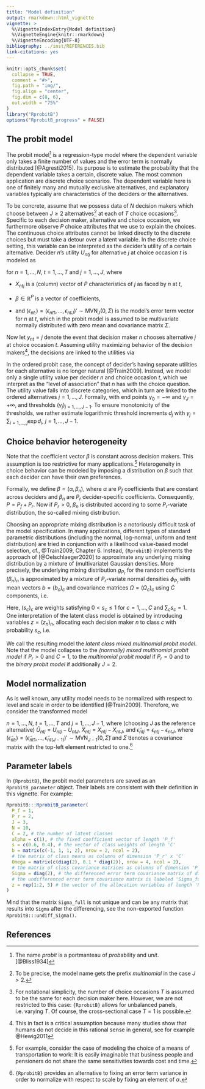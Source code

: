 ```yaml
---
title: "Model definition"
output: rmarkdown::html_vignette
vignette: >
  %\VignetteIndexEntry{Model definition}
  %\VignetteEngine{knitr::rmarkdown}
  %\VignetteEncoding{UTF-8}
bibliography: ../inst/REFERENCES.bib
link-citations: yes
---
```


```r
knitr::opts_chunk$set(
  collapse = TRUE,
  comment = "#>",
  fig.path = "img/",
  fig.align = "center",
  fig.dim = c(8, 6),
  out.width = "75%"
)
library("RprobitB")
options("RprobitB_progress" = FALSE)
```

## The probit model

The probit model^[The name *probit* is a portmanteau of *prob*ability and un*it*. [@Bliss1934]] is a regression-type model where the dependent variable only takes a finite number of values and the error term is normally distributed [@Agresti2015]. Its purpose is to estimate the probability that the dependent variable takes a certain, discrete value. The most common application are discrete choice scenarios. The dependent variable here is one of finitely many and mutually exclusive alternatives, and explanatory variables typically are characteristics of the deciders or the alternatives.

To be concrete, assume that we possess data of $N$ decision makers which choose between $J \geq 2$ alternatives^[To be precise, the model name gets the prefix *multinomial* in the case $J > 2$.] at each of $T$ choice occasions^[For notational simplicity, the number of choice occasions $T$ is assumed to be the same for each decision maker here. However, we are not restricted to this case: `{RprobitB}` allows for unbalanced panels, i.e. varying $T$. Of course, the cross-sectional case $T = 1$ is possible.]. Specific to each decision maker, alternative and choice occasion, we furthermore observe $P$ choice attributes that we use to explain the choices. The continuous choice attributes cannot be linked directly to the discrete choices but must take a detour over a latent variable. In the discrete choice setting, this variable can be interpreted as the decider's utility of a certain alternative. Decider $n$'s utility $U_{ntj}$ for alternative $j$ at choice occasion $t$ is modeled as

\begin{equation}
  U_{ntj} = X_{ntj}'\beta + \epsilon_{ntj}
\end{equation}

for $n=1,\dots,N$, $t=1,\dots,T$ and $j=1,\dots,J$, where

- $X_{ntj}$ is a (column) vector of $P$ characteristics of $j$ as faced by $n$ at $t$,

- $\beta \in {\mathbb R}^{P}$ is a vector of coefficients,

- and $(\epsilon_{nt:}) = (\epsilon_{nt1},\dots,\epsilon_{ntJ})' \sim \text{MVN}_{J} (0,\Sigma)$ is the model's error term vector for $n$ at $t$, which in the probit model is assumed to be multivariate normally distributed with zero mean and covariance matrix $\Sigma$.

Now let $y_{nt}=j$ denote the event that decision maker $n$ chooses alternative $j$ at choice occasion $t$. Assuming utility maximizing behavior of the decision makers^[This in fact is a critical assumption because many studies show that humans do not decide in this rational sense in general, see for example @Hewig2011], the decisions are linked to the utilities via

\begin{equation}
y_{nt} = {\arg \max}_{j = 1,\dots,J} U_{ntj}.
\end{equation}

In the ordered probit case, the concept of decider's having separate utilities for each alternative is no longer natural [@Train2009]. Instead, we model only a single utility value
\begin{align*}
  U_{nt} = X_{nt}'\beta_n + \epsilon_{nt}
\end{align*}
per decider $n$ and choice occasion $t$, which we interpret as the "level of association" that $n$ has with the choice question. The utility value falls into discrete categories, which in turn are linked to the ordered alternatives $j=1,\dots,J$. Formally,
\begin{align*}
   y_{nt} = \sum_{j = 1,\dots,J} j \cdot I(\gamma_{j-1} < U_{nt} \leq \gamma_{j}),
\end{align*}
with end points $\gamma_0 = -\infty$ and $\gamma_J = +\infty$, and thresholds $(\gamma_j)_{j=1,\dots,J-1}$. To ensure monotonicity of the thresholds, we rather estimate logarithmic threshold increments $d_j$ with $\gamma_j = \sum_{i=1,\dots,j} \exp{d_i}$, $j=1,\dots,J-1$.

## Choice behavior heterogeneity

Note that the coefficient vector $\beta$ is constant across decision makers. This assumption is too restrictive for many applications.^[For example, consider the case of modeling the choice of a means of transportation to work: It is easily imaginable that business people and pensioners do not share the same sensitivities towards cost and time.] Heterogeneity in choice behavior can be modeled by imposing a distribution on $\beta$ such that each decider can have their own preferences.

Formally, we define $\beta = (\alpha, \beta_n)$, where $\alpha$ are $P_f$ coefficients that are constant across deciders and $\beta_n$ are $P_r$ decider-specific coefficients. Consequently, $P = P_f + P_r$. Now if $P_r>0$, $\beta_n$ is distributed according to some $P_r$-variate distribution, the so-called mixing distribution.

Choosing an appropriate mixing distribution is a notoriously difficult task of the model specification. In many applications, different types of standard parametric distributions (including the normal, log-normal, uniform and tent distribution) are tried in conjunction with a likelihood value-based model selection, cf., @Train2009, Chapter 6. Instead, `{RprobitB}` implements the approach of [@Oelschlaeger2020] to approximate any underlying mixing distribution by a mixture of (multivariate) Gaussian densities. More precisely, the underlying mixing distribution $g_{P_r}$ for the random coefficients $(\beta_n)_{n}$ is approximated by a mixture of $P_r$-variate normal densities $\phi_{P_r}$ with mean vectors $b=(b_c)_{c}$ and covariance matrices $\Omega=(\Omega_c)_{c}$ using $C$ components, i.e.

\begin{equation}
\beta_n\mid b,\Omega \sim \sum_{c=1}^{C} s_c \phi_{P_r} (\cdot \mid b_c,\Omega_c).
\end{equation}

Here, $(s_c)_{c}$ are weights satisfying $0 < s_c\leq 1$ for $c=1,\dots,C$ and $\sum_c s_c=1$. One interpretation of the latent class model is obtained by introducing variables $z=(z_n)_n$, allocating each decision maker $n$ to class $c$ with probability $s_c$, i.e.

\begin{equation}
\text{Prob}(z_n=c)=s_c \land \beta_n \mid z,b,\Omega \sim \phi_{P_r}(\cdot \mid b_{z_n},\Omega_{z_n}).
\end{equation}

We call the resulting model the *latent class mixed multinomial probit model*. Note that the model collapses to the *(normally) mixed multinomial probit model* if $P_r>0$ and $C=1$, to the *multinomial probit model* if $P_r=0$ and to the *binary probit model* if additionally $J=2$.

## Model normalization

As is well known, any utility model needs to be normalized with respect to level and scale in order to be identified [@Train2009]. Therefore, we consider the transformed model

\begin{equation}
\tilde{U}_{ntj} = \tilde{X}_{ntj}' \beta + \tilde{\epsilon}_{ntj},
\end{equation}

$n=1,\dots,N$, $t=1,\dots,T$ and $j=1,\dots,J-1$, where (choosing $J$ as the reference alternative) $\tilde{U}_{ntj} = U_{ntj} - U_{ntJ}$, $\tilde{X}_{ntj} = X_{ntj} - X_{ntJ}$, and $\tilde{\epsilon}_{ntj} = \epsilon_{ntj} - \epsilon_{ntJ}$, where $(\tilde{\epsilon}_{nt:}) = (\tilde{\epsilon}_{nt1},...,\tilde{\epsilon}_{nt(J-1)})'  \sim \text{MVN}_{J-1} (0,\tilde{\Sigma})$ and $\tilde{\Sigma}$ denotes a covariance matrix with the top-left element restricted to one.^[`{RprobitB}` provides an alternative to fixing an error term variance in order to normalize with respect to scale by fixing an element of $\alpha$.]

## Parameter labels

In `{RprobitB}`, the probit model parameters are saved as an `RprobitB_parameter` object. Their labels are consistent with their definition in this vignette. For example:

```r
RprobitB:::RprobitB_parameter(
  P_f = 1,
  P_r = 2,
  J = 3,
  N = 10,
  C = 2, # the number of latent classes
  alpha = c(1), # the fixed coefficient vector of length 'P_f'
  s = c(0.6, 0.4), # the vector of class weights of length 'C'
  b = matrix(c(-1, 1, 1, 2), nrow = 2, ncol = 2),
  # the matrix of class means as columns of dimension 'P_r' x 'C'
  Omega = matrix(c(diag(2), 0.1 * diag(2)), nrow = 4, ncol = 2),
  # the matrix of class covariance matrices as columns of dimension 'P_r^2' x 'C'
  Sigma = diag(2), # the differenced error term covariance matrix of dimension '(J-1)' x '(J-1)'
  # the undifferenced error term covariance matrix is labeled 'Sigma_full'
  z = rep(1:2, 5) # the vector of the allocation variables of length 'N'
)
```

Mind that the matrix `Sigma_full` is not unique and can be any matrix that results into `Sigma` after the differencing, see the non-exported function `RprobitB:::undiff_Sigma()`.

## References
